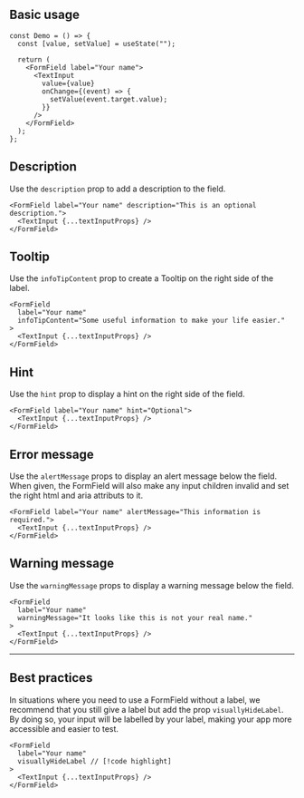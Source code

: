 
## Basic usage

<Preview>
  <Demo label="Your name" />
</Preview>

```tsx sandbox
const Demo = () => {
  const [value, setValue] = useState("");

  return (
    <FormField label="Your name">
      <TextInput
        value={value}
        onChange={(event) => {
          setValue(event.target.value);
        }}
      />
    </FormField>
  );
};
```

## Description

Use the `description` prop to add a description to the field.

<Preview>
  <Demo label="Your name" description="This is an optional description." />
</Preview>

```tsx
<FormField label="Your name" description="This is an optional description.">
  <TextInput {...textInputProps} />
</FormField>
```

## Tooltip

Use the `infoTipContent` prop to create a Tooltip on the right side of the label.

<Preview>
  <Demo
    label="Your name"
    infoTipContent="Some useful information to make your life easier."
  />
</Preview>

```tsx
<FormField
  label="Your name"
  infoTipContent="Some useful information to make your life easier."
>
  <TextInput {...textInputProps} />
</FormField>
```

## Hint

Use the `hint` prop to display a hint on the right side of the field.

<Preview>
  <Demo label="Your name" hint="Optional" />
</Preview>

```tsx
<FormField label="Your name" hint="Optional">
  <TextInput {...textInputProps} />
</FormField>
```

## Error message

Use the `alertMessage` props to display an alert message below the field.
When given, the FormField will also make any input children invalid and set the right html and aria attributs to it.

<Preview>
  <Demo label="Your name" alertMessage="This information is required." />
</Preview>

```tsx
<FormField label="Your name" alertMessage="This information is required.">
  <TextInput {...textInputProps} />
</FormField>
```

## Warning message

Use the `warningMessage` props to display a warning message below the field.

<Preview>
  <Demo
    label="Your name"
    warningMessage="It looks like this is not your real name."
  />
</Preview>

```tsx
<FormField
  label="Your name"
  warningMessage="It looks like this is not your real name."
>
  <TextInput {...textInputProps} />
</FormField>
```

---

## Best practices

In situations where you need to use a FormField without a label, we recommend that you still give a label but add the prop `visuallyHideLabel`.
By doing so, your input will be labelled by your label, making your app more accessible and easier to test.

```tsx
<FormField
  label="Your name"
  visuallyHideLabel // [!code highlight]
>
  <TextInput {...textInputProps} />
</FormField>
```
